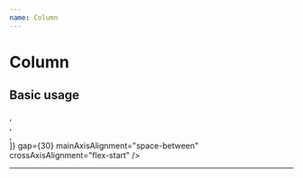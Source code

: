 ```yaml
---
name: Column
---
```



# Column

<Props of={Column} />

## Basic usage

<Playground>
  <Column
    children={[
      <div style={{ backgroundColor: "red", width: 50, height: 50 }} />,
      <div style={{ backgroundColor: "blue", width: 50, height: 50 }} />,
      <div style={{ backgroundColor: "blue", width: 50, height: 50 }} />,
      <div style={{ backgroundColor: "blue", width: 50, height: 50 }} />
    ]}
    gap={30}
    mainAxisAlignment="space-between"
    crossAxisAlignment="flex-start"
  />
</Playground>

---
